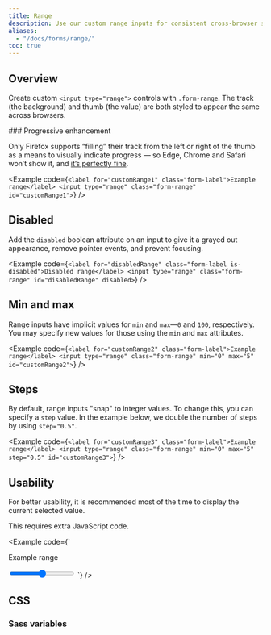 ```yaml
---
title: Range
description: Use our custom range inputs for consistent cross-browser styling and built-in customization.
aliases:
  - "/docs/forms/range/"
toc: true
---
```


## Overview

Create custom `<input type="range">` controls with `.form-range`. The track (the background) and thumb (the value) are both styled to appear the same across browsers.

<Callout type="warning">
### Progressive enhancement

Only Firefox supports “filling” their track from the left or right of the thumb as a means to visually indicate progress — so Edge, Chrome and Safari won’t show it, and [it’s perfectly fine](https://alistapart.com/article/understandingprogressiveenhancement/).
</Callout>

<Example code={`<label for="customRange1" class="form-label">Example range</label>
<input type="range" class="form-range" id="customRange1">`} />

## Disabled

Add the `disabled` boolean attribute on an input to give it a grayed out appearance, remove pointer events, and prevent focusing.

<Example code={`<label for="disabledRange" class="form-label is-disabled">Disabled range</label>
<input type="range" class="form-range" id="disabledRange" disabled>`} />

## Min and max

Range inputs have implicit values for `min` and `max`—`0` and `100`, respectively. You may specify new values for those using the `min` and `max` attributes.

<Example code={`<label for="customRange2" class="form-label">Example range</label>
<input type="range" class="form-range" min="0" max="5" id="customRange2">`} />

## Steps

By default, range inputs "snap" to integer values. To change this, you can specify a `step` value. In the example below, we double the number of steps by using `step="0.5"`.

<Example code={`<label for="customRange3" class="form-label">Example range</label>
<input type="range" class="form-range" min="0" max="5" step="0.5" id="customRange3">`} />

## Usability

For better usability, it is recommended most of the time to display the current selected value.

This requires extra JavaScript code.

<Example code={`<div class="d-flex w-100 justify-content-between">
  <label for="customRange4" class="form-label">Example range</label>
  <output for="customRange4" class="fw-bold" aria-hidden="true"></output>
</div>
<input type="range" class="form-range" min="0" max="100" step="1" id="customRange4">

<script>
  // Please note that this script is only an example, please adapt it to your needs

  function updateLabelValue() {
    document.querySelector(\`output[for="\${this.id}"]\`).innerHTML = this.value;
  }

  window.addEventListener('load', function () {
    Array.from(document.getElementsByClassName('form-range')).forEach(function (el) {
      if (document.querySelector(\`output[for="\${el.id}"]\`)) {
        el.addEventListener('input', updateLabelValue)
        updateLabelValue.call(el)
      }
    })
  })
</script>`} />

## CSS

### Sass variables

<ScssDocs name="form-range-variables" file="scss/_variables.scss" />
